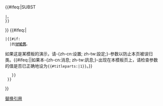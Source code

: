 {{#ifeq:{{{substcheck|SUBST}}}|SUBST
 |{{mbox
  |image=[[File:Stop hand nuvola.svg|40px]]
  |type=content
  |style=border:1px solid #b22222;
  |text=<p>本{{{PROJECT}}}专题横幅已误被[[Help:替换引用|替换引用]]，而非[[Wikipedia:嵌入包含|内嵌]]于本页。请撤销该编辑，并重新键入<code><nowiki>{{</nowiki>{{PAGENAME:{{{BANNER_NAME|BANNER_NAME}}}}}<nowiki>}}</nowiki></code>。
 }}<includeonly>[[Category:格式错误的专题横幅|替换引用]]</includeonly>
}}<!--

-->{{#ifeq:{{NAMESPACE}}|{{SUBJECTSPACE}}
 |{{#if:{{WPBannerMeta/istemplate|BANNER_NAME={{{BANNER_NAME}}}|category={{{category|¬}}} |and not}}
   |{{mbox
    |type=content
    |text=<p>下方的专题横幅应当移至本{{#switch:{{NAMESPACE}}
     |{{ns:0}}=条目
     |{{ns:User}}=用户
     |{{ns:File}}=文件
     |{{ns:MediaWiki}}=消息
     |{{ns:Template}}=模板
     |{{ns:Category}}=分类
     |#default=页面
    }}的'''[[{{TALKPAGENAME}}|讨论页]]'''。<p style="font-size:95%">如果这是某模板的演示，请-{zh-cn:设置; zh-tw:設定;}-参数{{para|category|no}}以防止本页被误归类。{{#ifeq:{{NAMESPACE}}|{{ns:Template}}|如果本-{zh-cn:消息; zh-tw:訊息;}-出现在本模板页上，请检查参数{{para|BANNER_NAME}}的值是否已正确地设为<tt>{{#titleparts:{{FULLPAGENAME}}|1}}</tt>。}}
    }}
  }}
}}